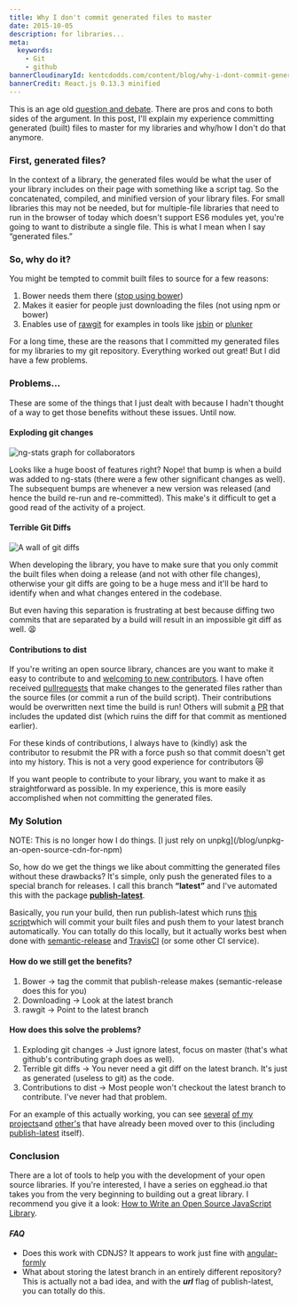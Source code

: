 ```yaml
---
title: Why I don't commit generated files to master
date: 2015-10-05
description: for libraries...
meta:
  keywords:
    - Git
    - github
bannerCloudinaryId: kentcdodds.com/content/blog/why-i-dont-commit-generated-files-to-master/banner.png
bannerCredit: React.js 0.13.3 minified
---
```


This is an age old
[question and debate](http://stackoverflow.com/q/893913/971592). There are pros
and cons to both sides of the argument. In this post, I'll explain my experience
committing generated (built) files to master for my libraries and why/how I
don't do that anymore.

### First, generated files?

In the context of a library, the generated files would be what the user of your
library includes on their page with something like a script tag. So the
concatenated, compiled, and minified version of your library files. For small
libraries this may not be needed, but for multiple-file libraries that need to
run in the browser of today which doesn't support ES6 modules yet, you're going
to want to distribute a single file. This is what I mean when I say “generated
files.”

### So, why do it?

You might be tempted to commit built files to source for a few reasons:

1.  Bower needs them there
    ([stop using bower](http://gofore.com/ohjelmistokehitys/stop-using-bower))
2.  Makes it easier for people just downloading the files (not using npm or
    bower)
3.  Enables use of [rawgit](http://rawgit.com) for examples in tools like
    [jsbin](http://jsbin.com) or [plunker](http://plnkr.co)

For a long time, these are the reasons that I committed my generated files for
my libraries to my git repository. Everything worked out great! But I did have a
few problems.

### Problems…

These are some of the things that I just dealt with because I hadn't thought of
a way to get those benefits without these issues. Until now.

#### Exploding git changes

![ng-stats graph for collaborators](https://res.cloudinary.com/kentcdodds-com/image/upload/v1625033525/kentcdodds.com/content/blog/why-i-dont-commit-generated-files-to-master/0.png)

Looks like a huge boost of features right? Nope! that bump is when a build was
added to ng-stats (there were a few other significant changes as well). The
subsequent bumps are whenever a new version was released (and hence the build
re-run and re-committed). This make's it difficult to get a good read of the
activity of a project.

#### Terrible Git Diffs

![A wall of git diffs](https://res.cloudinary.com/kentcdodds-com/image/upload/v1625033525/kentcdodds.com/content/blog/why-i-dont-commit-generated-files-to-master/1.png)

When developing the library, you have to make sure that you only commit the
built files when doing a release (and not with other file changes), otherwise
your git diffs are going to be a huge mess and it'll be hard to identify when
and what changes entered in the codebase.

But even having this separation is frustrating at best because diffing two
commits that are separated by a build will result in an impossible git diff as
well. 😫

#### Contributions to dist

If you're writing an open source library, chances are you want to make it easy
to contribute to and
[welcoming to new contributors](http://www.erikaheidi.com/blog/is-your-open-source-project-welcoming-to-new-contributors).
I have often received
[pull](https://github.com/kentcdodds/ng-stats/pull/20)[requests](https://github.com/kentcdodds/ng-stats/pull/33)
that make changes to the generated files rather than the source files (or commit
a run of the build script). Their contributions would be overwritten next time
the build is run! Others will submit
[a](https://github.com/kentcdodds/ng-stats/pull/38)
[PR](https://github.com/kentcdodds/ng-stats/pull/44) that includes the updated
dist (which ruins the diff for that commit as mentioned earlier).

For these kinds of contributions, I always have to (kindly) ask the contributor
to resubmit the PR with a force push so that commit doesn't get into my history.
This is not a very good experience for contributors 😿

If you want people to contribute to your library, you want to make it as
straightforward as possible. In my experience, this is more easily accomplished
when not committing the generated files.

### My Solution

<callout-warning class="important">
  NOTE: This is no longer how I do things. [I just rely on
  unpkg](/blog/unpkg-an-open-source-cdn-for-npm)
</callout-warning>

So, how do we get the things we like about committing the generated files
without these drawbacks? It's simple, only push the generated files to a special
branch for releases. I call this branch **“latest”** and I've automated this
with the package
[**publish-latest**](https://www.npmjs.com/package/publish-latest).

Basically, you run your build, then run publish-latest which runs
[this script](https://github.com/kentcdodds/publish-latest/blob/master/scripts/publish-latest.sh)which
will commit your built files and push them to your latest branch automatically.
You can totally do this locally, but it actually works best when done with
[semantic-release](https://github.com/semantic-release/semantic-release) and
[TravisCI](https://travis-ci.org) (or some other CI service).

#### How do we still get the benefits?

1.  Bower -> tag the commit that publish-release makes (semantic-release does
    this for you)
2.  Downloading -> Look at the latest branch
3.  rawgit -> Point to the latest branch

#### How does this solve the problems?

1.  Exploding git changes -> Just ignore latest, focus on master (that's what
    github's contributing graph does as well).
2.  Terrible git diffs -> You never need a git diff on the latest branch. It's
    just as generated (useless to git) as the code.
3.  Contributions to dist -> Most people won't checkout the latest branch to
    contribute. I've never had that problem.

For an example of this actually working, you can see
[several](https://github.com/formly-js/angular-formly/tree/latest)
[of my](https://github.com/kentcdodds/cross-env/tree/latest)
[projects](https://github.com/kentcdodds/api-check/tree/latest)and
[other's](https://github.com/Swimlane/angular-model-factory/tree/latest) that
have already been moved over to this (including
[publish-latest](https://github.com/kentcdodds/publish-latest/tree/latest)
itself).

### Conclusion

There are a lot of tools to help you with the development of your open source
libraries. If you're interested, I have a series on egghead.io that takes you
from the very beginning to building out a great library. I recommend you give it
a look:
[How to Write an Open Source JavaScript Library](https://egghead.io/lessons/javascript-how-to-write-a-javascript-library-automating-releases-with-semantic-release).

#### _FAQ_

- Does this work with CDNJS? It appears to work just fine with
  [angular-formly](https://cdnjs.com/libraries/angular-formly)
- What about storing the latest branch in an entirely different repository? This
  is actually not a bad idea, and with the **_url_** flag of publish-latest, you
  can totally do this.
